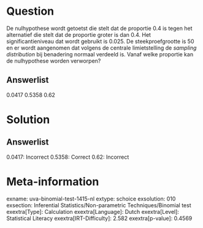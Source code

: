 Question
========

De nulhypothese wordt getoetst die stelt dat de proportie 0.4 is tegen
het alternatief die stelt dat de proportie groter is dan 0.4. Het
significantieniveau dat wordt gebruikt is 0.025. De steekproefgrootte is
50 en er wordt aangenomen dat volgens de centrale limietstelling de *sampling distribution* bij benadering normaal verdeeld is. Vanaf welke
proportie kan de nulhypothese worden verworpen?

Answerlist
----------

0.0417
0.5358
0.62

Solution
========

Answerlist
----------

0.0417: Incorrect
0.5358: Correct
0.62: Incorrect

Meta-information
================
exname: uva-binomial-test-1415-nl
extype: schoice
exsolution: 010
exsection: Inferential Statistics/Non-parametric Techniques/Binomial test
exextra[Type]: Calculation
exextra[Language]: Dutch
exextra[Level]: Statistical Literacy
exextra[IRT-Difficulty]: 2.582
exextra[p-value]: 0.4569
